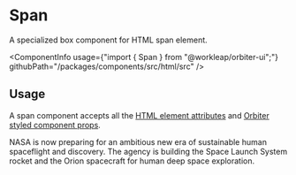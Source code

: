 
<Meta
    title="Html elements/Span"
    id="html-span"
/>

# Span

<Tagline>A specialized <Link href="?path=/docs/box--default-story">box</Link> component for HTML span element.</Tagline>

<ComponentInfo
    usage={"import { Span } from \"@workleap/orbiter-ui\";"}
    githubPath="/packages/components/src/html/src"
/>

## Usage

A span component accepts all the [HTML element attributes](https://developer.mozilla.org/en-US/docs/Web/HTML/Element/span) and [Orbiter styled component props](?path=/docs/styling--page).

<Preview>
    <Story name="example">
        <Span color="neutral-text-weak">NASA is now preparing for an ambitious new era of sustainable human spaceflight and discovery. The agency is building the Space Launch System rocket and the Orion spacecraft for human deep space exploration.</Span>
    </Story>
</Preview>
